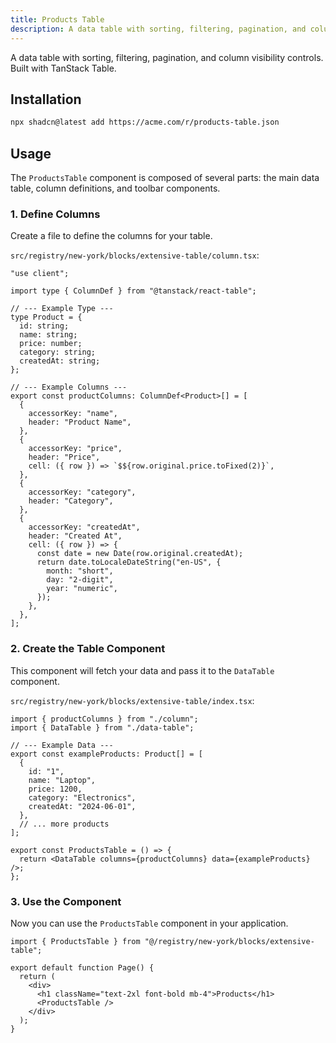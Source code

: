 ```yaml
---
title: Products Table
description: A data table with sorting, filtering, pagination, and column visibility controls.
---
```



A data table with sorting, filtering, pagination, and column visibility controls. Built with TanStack Table.

## Installation

```bash
npx shadcn@latest add https://acme.com/r/products-table.json
```

## Usage

<div className="my-4 p-4 border rounded-lg">
  <ProductsTableExample />
</div>

The `ProductsTable` component is composed of several parts: the main data table, column definitions, and toolbar components.

### 1. Define Columns

Create a file to define the columns for your table.

`src/registry/new-york/blocks/extensive-table/column.tsx`:

```tsx
"use client";

import type { ColumnDef } from "@tanstack/react-table";

// --- Example Type ---
type Product = {
  id: string;
  name: string;
  price: number;
  category: string;
  createdAt: string;
};

// --- Example Columns ---
export const productColumns: ColumnDef<Product>[] = [
  {
    accessorKey: "name",
    header: "Product Name",
  },
  {
    accessorKey: "price",
    header: "Price",
    cell: ({ row }) => `$${row.original.price.toFixed(2)}`,
  },
  {
    accessorKey: "category",
    header: "Category",
  },
  {
    accessorKey: "createdAt",
    header: "Created At",
    cell: ({ row }) => {
      const date = new Date(row.original.createdAt);
      return date.toLocaleDateString("en-US", {
        month: "short",
        day: "2-digit",
        year: "numeric",
      });
    },
  },
];
```

### 2. Create the Table Component

This component will fetch your data and pass it to the `DataTable` component.

`src/registry/new-york/blocks/extensive-table/index.tsx`:

```tsx
import { productColumns } from "./column";
import { DataTable } from "./data-table";

// --- Example Data ---
export const exampleProducts: Product[] = [
  {
    id: "1",
    name: "Laptop",
    price: 1200,
    category: "Electronics",
    createdAt: "2024-06-01",
  },
  // ... more products
];

export const ProductsTable = () => {
  return <DataTable columns={productColumns} data={exampleProducts} />;
};
```

### 3. Use the Component

Now you can use the `ProductsTable` component in your application.

```tsx
import { ProductsTable } from "@/registry/new-york/blocks/extensive-table";

export default function Page() {
  return (
    <div>
      <h1 className="text-2xl font-bold mb-4">Products</h1>
      <ProductsTable />
    </div>
  );
}
```
